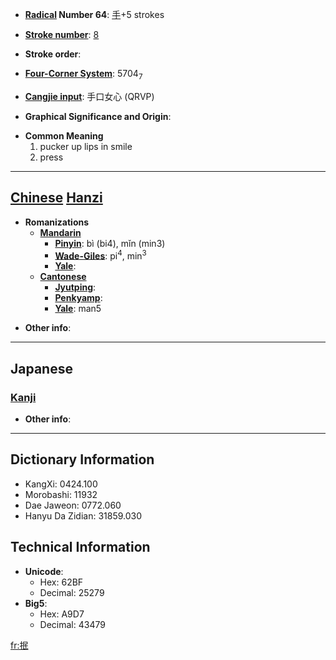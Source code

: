 * '''[[Wiktionary:Chinese radical index| Radical]] Number 64''': [[Wiktionary:Chinese radical index 手|手]]+5 strokes

* '''[[Wiktionary:Chinese total strokes index|Stroke number]]''': [[Wiktionary:Chinese total strokes index 8|8]]

* '''Stroke order''': 

* '''[[Wiktionary:Chinese four corner index|Four-Corner System]]''': 5704<sub>7</sub>

* '''[[Wiktionary:Chinese Cangjie index|Cangjie input]]''': 手口女心 (QRVP)

* '''Graphical Significance and Origin''': 

* '''Common Meaning'''
*#pucker up lips in smile
*# press


----

== [[Chinese]] [[Hanzi]] ==

* '''Romanizations'''
** '''[[Mandarin]]'''
*** '''[[Pinyin]]''': bì (bi4), mǐn (min3)
*** '''[[Wade-Giles]]''': pi<sup>4</sup>, min<sup>3</sup>
*** '''[[Yale]]''': 
** '''[[Cantonese]]'''
*** '''[[Jyutping]]''':
*** '''[[Penkyamp]]''': 
*** '''[[Yale]]''': man5

* '''Other info''': 

----

==Japanese==
===[[Kanji]]===
{{kanji|on readings=[[びん]] (bin), [[みん]] (min)|kun readings=[[なでる]] (naderu)}}

* '''Other info''':  

----

== Dictionary Information ==

* KangXi: 0424.100
* Morobashi: 11932
* Dae Jaweon: 0772.060
* Hanyu Da Zidian: 31859.030

== Technical Information ==

* '''Unicode''':
** Hex: 62BF
** Decimal: 25279
* '''Big5''':
** Hex: A9D7
** Decimal: 43479

[[fr:抿]]